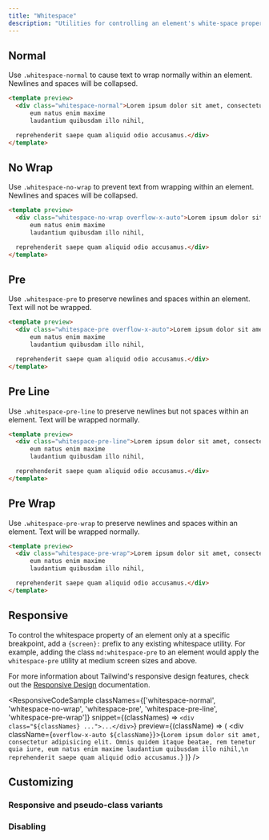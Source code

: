 ```yaml
---
title: "Whitespace"
description: "Utilities for controlling an element's white-space property."
---
```




## Normal

Use `.whitespace-normal` to cause text to wrap normally within an element. Newlines and spaces will be collapsed.

```html
<template preview>
  <div class="whitespace-normal">Lorem ipsum dolor sit amet, consectetur adipisicing elit. Omnis quidem itaque beatae, rem tenetur quia iure,
      eum natus enim maxime
      laudantium quibusdam illo nihil,

  reprehenderit saepe quam aliquid odio accusamus.</div>
</template>
```

## No Wrap

Use `.whitespace-no-wrap` to prevent text from wrapping within an element. Newlines and spaces will be collapsed.

```html
<template preview>
  <div class="whitespace-no-wrap overflow-x-auto">Lorem ipsum dolor sit amet, consectetur adipisicing elit. Omnis quidem itaque beatae, rem tenetur quia iure,
      eum natus enim maxime
      laudantium quibusdam illo nihil,

  reprehenderit saepe quam aliquid odio accusamus.</div>
</template>
```

## Pre

Use `.whitespace-pre` to preserve newlines and spaces within an element. Text will not be wrapped.

```html
<template preview>
  <div class="whitespace-pre overflow-x-auto">Lorem ipsum dolor sit amet, consectetur adipisicing elit. Omnis quidem itaque beatae, rem tenetur quia iure,
      eum natus enim maxime
      laudantium quibusdam illo nihil,

  reprehenderit saepe quam aliquid odio accusamus.</div>
</template>
```

## Pre Line

Use `.whitespace-pre-line` to preserve newlines but not spaces within an element. Text will be wrapped normally.

```html
<template preview>
  <div class="whitespace-pre-line">Lorem ipsum dolor sit amet, consectetur adipisicing elit. Omnis quidem itaque beatae, rem tenetur quia iure,
      eum natus enim maxime
      laudantium quibusdam illo nihil,

  reprehenderit saepe quam aliquid odio accusamus.</div>
</template>
```

## Pre Wrap

Use `.whitespace-pre-wrap` to preserve newlines and spaces within an element. Text will be wrapped normally.

```html
<template preview>
  <div class="whitespace-pre-wrap">Lorem ipsum dolor sit amet, consectetur adipisicing elit. Omnis quidem itaque beatae, rem tenetur quia iure,
      eum natus enim maxime
      laudantium quibusdam illo nihil,

  reprehenderit saepe quam aliquid odio accusamus.</div>
</template>
```

## Responsive

To control the whitespace property of an element only at a specific breakpoint, add a `{screen}:` prefix to any existing whitespace utility. For example, adding the class `md:whitespace-pre` to an element would apply the `whitespace-pre` utility at medium screen sizes and above.

For more information about Tailwind's responsive design features, check out the [Responsive Design](/docs/responsive-design) documentation.

<ResponsiveCodeSample
  classNames={['whitespace-normal', 'whitespace-no-wrap', 'whitespace-pre', 'whitespace-pre-line', 'whitespace-pre-wrap']}
  snippet={(classNames) => `
    <div class="${classNames} ...">...</div>
  `}
  preview={(className) => (
    <div className={`overflow-x-auto ${className}`}>{`Lorem ipsum dolor sit amet, consectetur adipisicing elit. Omnis quidem itaque beatae, rem tenetur quia iure,
    eum natus enim maxime
    laudantium quibusdam illo nihil,\n
reprehenderit saepe quam aliquid odio accusamus.`}</div>
  )}
/>

## Customizing

### Responsive and pseudo-class variants

<Variants plugin="whitespace" />

### Disabling

<Disabling plugin="whitespace" />
